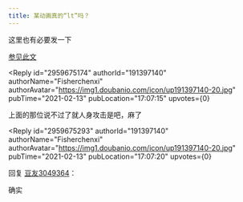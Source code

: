 ```yaml
---
title: 某动画真的“lt”吗？
---
```



<Forum groupName="动画番剧" groupUrl="https://www.douban.com/group/596353/" archivedAt="2025-05-16T14:14:50.092Z">
  <Post
    id="211180729"
    title="某动画真的“lt”吗？"
    url="https://www.douban.com/group/topic/211180729/?_spm_id=MTkxMzk3MTQw"
    pubTime="2021-02-13"
    highlightUserId="191397140"
  >
这里也有必要发一下

[参见此文](https://www.douban.com/group/topic/211148875/)

<Reply
  id="2959675174"
  authorId="191397140"
  authorName="Fisherchenxi"
  authorAvatar="https://img1.doubanio.com/icon/up191397140-20.jpg"
  pubTime="2021-02-13"
  pubLocation="17:07:15"
  upvotes={0}
>
上面的那位说不过了就人身攻击是吧，麻了
</Reply>

<Reply
  id="2959675293"
  authorId="191397140"
  authorName="Fisherchenxi"
  authorAvatar="https://img1.doubanio.com/icon/up191397140-20.jpg"
  pubTime="2021-02-13"
  pubLocation="17:07:20"
  upvotes={0}
>
回复 [豆友3049364](https://www.douban.com/people/3049364/)：
> 

确实
</Reply>
  </Post>
</Forum>
